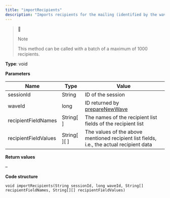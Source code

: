 ```yaml
---
title: "importRecipients"
description: "Imports recipients for the mailing (identified by the waveId) for which the closed loop process has been started (see prepareNewWave) in Optimizely Campaign."
---
```


> 📘
> 
> Note
> 
> This method can be called with a batch of a maximum of 1000 recipients.

**Type**: void

**Parameters**

| Name                 | Type             | Value                                                                                    |
| -------------------- | ---------------- | ---------------------------------------------------------------------------------------- |
| sessionId            | String           | ID of the session                                                                        |
| waveId               | long             | ID returned by [prepareNewWave](/optimizely-campaign/docs/preparenewwave)                |
| recipientFieldNames  | String\[ \]      | The names of the recipient list fields of the recipient list                             |
| recipientFieldValues | String\[ \]\[ \] | The values of the above mentioned recipient list fields, i.e., the actual recipient data |

**Return values**

–

**Code structure**

`void importRecipients(String sessionId, long waveId, String[] recipientFieldNames, String[][] recipientFieldValues)
`